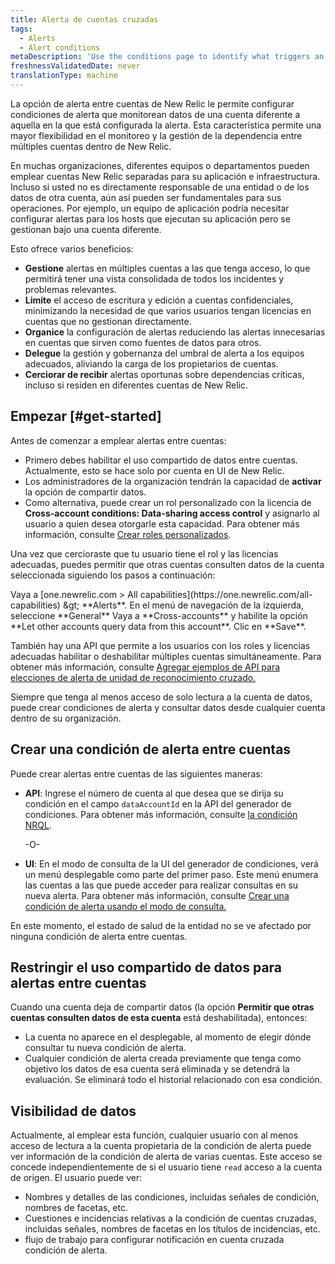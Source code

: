 ```yaml
---
title: Alerta de cuentas cruzadas
tags:
  - Alerts
  - Alert conditions
metaDescription: 'Use the conditions page to identify what triggers an alert policy''s notification, starting with the product and type of metric or service.'
freshnessValidatedDate: never
translationType: machine
---
```


La opción de alerta entre cuentas de New Relic le permite configurar condiciones de alerta que monitorean datos de una cuenta diferente a aquella en la que está configurada la alerta. Esta característica permite una mayor flexibilidad en el monitoreo y la gestión de la dependencia entre múltiples cuentas dentro de New Relic.

En muchas organizaciones, diferentes equipos o departamentos pueden emplear cuentas New Relic separadas para su aplicación e infraestructura. Incluso si usted no es directamente responsable de una entidad o de los datos de otra cuenta, aún así pueden ser fundamentales para sus operaciones. Por ejemplo, un equipo de aplicación podría necesitar configurar alertas para los hosts que ejecutan su aplicación pero se gestionan bajo una cuenta diferente.

Esto ofrece varios beneficios:

* **Gestione** alertas en múltiples cuentas a las que tenga acceso, lo que permitirá tener una vista consolidada de todos los incidentes y problemas relevantes.
* **Limite** el acceso de escritura y edición a cuentas confidenciales, minimizando la necesidad de que varios usuarios tengan licencias en cuentas que no gestionan directamente.
* **Organice** la configuración de alertas reduciendo las alertas innecesarias en cuentas que sirven como fuentes de datos para otros.
* **Delegue** la gestión y gobernanza del umbral de alerta a los equipos adecuados, aliviando la carga de los propietarios de cuentas.
* **Cerciorar de recibir** alertas oportunas sobre dependencias críticas, incluso si residen en diferentes cuentas de New Relic.

## Empezar [#get-started]

Antes de comenzar a emplear alertas entre cuentas:

* Primero debes habilitar el uso compartido de datos entre cuentas. Actualmente, esto se hace solo por cuenta en UI de New Relic.
* Los administradores de la organización tendrán la capacidad de **activar** la opción de compartir datos.
* Como alternativa, puede crear un rol personalizado con la licencia de **Cross-account conditions: Data-sharing access control** y asignarlo al usuario a quien desea otorgarle esta capacidad. Para obtener más información, consulte [Crear roles personalizados](/docs/accounts/accounts-billing/new-relic-one-user-management/account-user-mgmt-tutorial/#roles/).

Una vez que cercioraste que tu usuario tiene el rol y las licencias adecuadas, puedes permitir que otras cuentas consulten datos de la cuenta seleccionada siguiendo los pasos a continuación:

<Steps>
  <Step>
    Vaya a [one.newrelic.com &gt; All capabilities](https://one.newrelic.com/all-capabilities) &amp;gt; <DNT>**Alerts**</DNT>.
  </Step>

  <Step>
    En el menú de navegación de la izquierda, seleccione <DNT>**General**</DNT>
  </Step>

  <Step>
    Vaya a **Cross-accounts** y habilite la opción **Let other accounts query data from this account**.
  </Step>

  <Step>
    Clic en **Save**.
  </Step>
</Steps>

También hay una API que permite a los usuarios con los roles y licencias adecuadas habilitar o deshabilitar múltiples cuentas simultáneamente. Para obtener más información, consulte [Agregar ejemplos de API para elecciones de alerta de unidad de reconocimiento cruzado.](/docs/apis/nerdgraph/examples/nerdgraph-api-cross-account-alerting-elections)

Siempre que tenga al menos acceso de solo lectura a la cuenta de datos, puede crear condiciones de alerta y consultar datos desde cualquier cuenta dentro de su organización.

## Crear una condición de alerta entre cuentas

Puede crear alertas entre cuentas de las siguientes maneras:

* **API**: Ingrese el número de cuenta al que desea que se dirija su condición en el campo `dataAccountId` en la API del generador de condiciones. Para obtener más información, consulte [la condición NRQL](/docs/apis/nerdgraph/examples/nerdgraph-api-nrql-condition-alerts/#create-cross-account-alert).

  -O-

* **UI**: En el modo de consulta de la UI del generador de condiciones, verá un menú desplegable como parte del primer paso. Este menú enumera las cuentas a las que puede acceder para realizar consultas en su nueva alerta. Para obtener más información, consulte [Crear una condición de alerta usando el modo de consulta.](/docs/alerts/create-alert/create-alert-condition/alert-conditions/#advanced-signal-settings)

<Callout variant="tip">
  En este momento, el estado de salud de la entidad no se ve afectado por ninguna condición de alerta entre cuentas.
</Callout>

## Restringir el uso compartido de datos para alertas entre cuentas

Cuando una cuenta deja de compartir datos (la opción **Permitir que otras cuentas consulten datos de esta cuenta** está deshabilitada), entonces:

* La cuenta no aparece en el desplegable, al momento de elegir dónde consultar tu nueva condición de alerta.
* Cualquier condición de alerta creada previamente que tenga como objetivo los datos de esa cuenta será eliminada y se detendrá la evaluación. Se eliminará todo el historial relacionado con esa condición.

## Visibilidad de datos

Actualmente, al emplear esta función, cualquier usuario con al menos acceso de lectura a la cuenta propietaria de la condición de alerta puede ver información de la condición de alerta de varias cuentas. Este acceso se concede independientemente de si el usuario tiene `read` acceso a la cuenta de origen. El usuario puede ver:

* Nombres y detalles de las condiciones, incluidas señales de condición, nombres de facetas, etc.
* Cuestiones e incidencias relativas a la condición de cuentas cruzadas, incluidas señales, nombres de facetas en los títulos de incidencias, etc.
* flujo de trabajo para configurar notificación en cuenta cruzada condición de alerta.